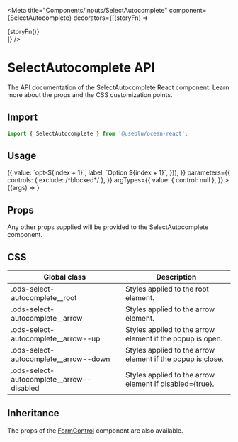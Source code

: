 
<Meta
  title="Components/Inputs/SelectAutocomplete"
  component={SelectAutocomplete}
  decorators={[(storyFn) => <div className="input-story">{storyFn()}</div>]}
/>

# SelectAutocomplete API

The API documentation of the SelectAutocomplete React component. Learn more about the props and the CSS customization points.

## Import

```javascript
import { SelectAutocomplete } from '@useblu/ocean-react';
```

## Usage

<Canvas>
  <Story
    name="SelectAutocomplete"
    args={{
      label: 'Label',
      placeholder: 'Placeholder...',
      helperText: 'Some text here!',
      error: false,
      disabled: false,
      options: Array.from(Array(10), (x, index) => ({
        value: `opt-${index + 1}`,
        label: `Option ${index + 1}`,
      })),
    }}
    parameters={{
      controls: { exclude: /^blocked*/ },
    }}
    argTypes={{
      value: { control: null },
    }}
  >
    {(args) => <SelectAutocomplete {...args} />}
  </Story>
</Canvas>

## Props

<ArgsTable of="." />

Any other props supplied will be provided to the SelectAutocomplete component.

## CSS

| Global class                                | Description                                                |
| ------------------------------------------- | ---------------------------------------------------------- |
| .ods-select-autocomplete\_\_root            | Styles applied to the root element.                        |
| .ods-select-autocomplete\_\_arrow           | Styles applied to the arrow element.                       |
| .ods-select-autocomplete\_\_arrow--up       | Styles applied to the arrow element if the popup is open.  |
| .ods-select-autocomplete\_\_arrow--down     | Styles applied to the arrow element if the popup is close. |
| .ods-select-autocomplete\_\_arrow--disabled | Styles applied to the arrow element if disabled={true}.    |

## Inheritance

The props of the [FormControl](?path=/docs/components-formcontrol--page) component are also available.
